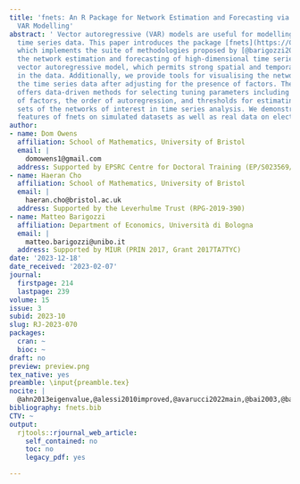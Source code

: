 ```yaml
---
title: 'fnets: An R Package for Network Estimation and Forecasting via Factor-Adjusted
  VAR Modelling'
abstract: ' Vector autoregressive (VAR) models are useful for modelling high-dimensional
  time series data. This paper introduces the package [fnets](https://CRAN.R-project.org/package=fnets),
  which implements the suite of methodologies proposed by [@barigozzi2022fnets] for
  the network estimation and forecasting of high-dimensional time series under a factor-adjusted
  vector autoregressive model, which permits strong spatial and temporal correlations
  in the data. Additionally, we provide tools for visualising the networks underlying
  the time series data after adjusting for the presence of factors. The package also
  offers data-driven methods for selecting tuning parameters including the number
  of factors, the order of autoregression, and thresholds for estimating the edge
  sets of the networks of interest in time series analysis. We demonstrate various
  features of fnets on simulated datasets as well as real data on electricity prices. '
author:
- name: Dom Owens
  affiliation: School of Mathematics, University of Bristol
  email: |
    domowens1@gmail.com
  address: Supported by EPSRC Centre for Doctoral Training (EP/S023569/1)
- name: Haeran Cho
  affiliation: School of Mathematics, University of Bristol
  email: |
    haeran.cho@bristol.ac.uk
  address: Supported by the Leverhulme Trust (RPG-2019-390)
- name: Matteo Barigozzi
  affiliation: Department of Economics, Università di Bologna
  email: |
    matteo.barigozzi@unibo.it
  address: Supported by MIUR (PRIN 2017, Grant 2017TA7TYC)
date: '2023-12-18'
date_received: '2023-02-07'
journal:
  firstpage: 214
  lastpage: 239
volume: 15
issue: 3
subid: 2023-10
slug: RJ-2023-070
packages:
  cran: ~
  bioc: ~
draft: no
preview: preview.png
tex_native: yes
preamble: \input{preamble.tex}
nocite: |
  @ahn2013eigenvalue,@alessi2010improved,@avarucci2022main,@bai2003,@bai2002,@lsvar,@barigozzi2019nets,@barigozzi2022fnets,@basu2015regularized,@beck2009fast,@bergmeir2018note,@lpsolve,@bernanke2005measuring,@billio2012econometric,@nets,@cai2011constrained,@cai2016estimating,@candes2007dantzig,@chen2008extended,@igraph,@dahlhaus2000graphical,@fields,@eichler2007granger,@epskamp2018gaussian,@fan2013large,@forni2000generalized,@forni2005generalized,@forni2015dynamic,@forni2017dynamic,@hallin2007determining,@han2015direct,@han2022extremal,@haslbeck2020mgm,@kirch2015eeg,@knight2020generalized,@kock2015oracle,@koop2013forecasting,@krampe2021,@dfms,@liu2021simultaneous,@liu2021robust,@lutk,@maciejowska2013forecasting,@medeiros2016,@doparallel,@foreach,@mosley2023sparsedfm,@RColorBrewer,@nicholson2017bigvar,@nicholson2020high,@peng2009partial,@shojaie2010discovering,@stock2002forecasting,@uniejewski2017variance,@sparsevar,@wang2021rate,@wilms2021bigtime,@zheng2022interpretable
bibliography: fnets.bib
CTV: ~
output:
  rjtools::rjournal_web_article:
    self_contained: no
    toc: no
    legacy_pdf: yes

---
```

```{=latex}
\input{RJ-2023-070-src.tex}
```
